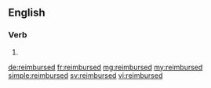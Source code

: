 ==English==

===Verb===
{{head|en|verb form}}

# {{en-past of|reimburse}}

[[de:reimbursed]]
[[fr:reimbursed]]
[[mg:reimbursed]]
[[my:reimbursed]]
[[simple:reimbursed]]
[[sv:reimbursed]]
[[vi:reimbursed]]